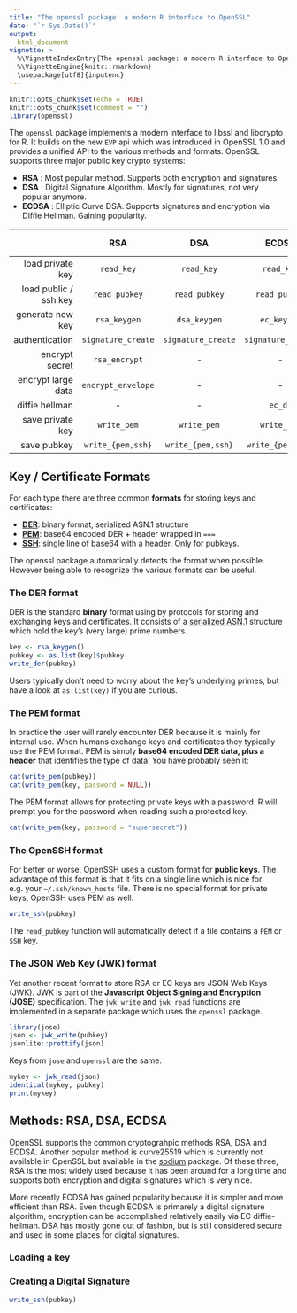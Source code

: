 ```yaml
---
title: "The openssl package: a modern R interface to OpenSSL"
date: "`r Sys.Date()`"
output:
  html_document
vignette: >
  %\VignetteIndexEntry{The openssl package: a modern R interface to OpenSSL}
  %\VignetteEngine{knitr::rmarkdown}
  \usepackage[utf8]{inputenc}
---
```


```r
knitr::opts_chunk$set(echo = TRUE)
knitr::opts_chunk$set(comment = "")
library(openssl)
```

The `openssl` package implements a modern interface to libssl and libcrypto for R. It builds on the new `EVP` api which was introduced in OpenSSL 1.0 and provides a unified API to the various methods and formats. OpenSSL supports three major public key crypto systems:

 - __RSA__ : Most popular method. Supports both encryption and signatures.
 - __DSA__ : Digital Signature Algorithm. Mostly for signatures, not very popular anymore.
 - __ECDSA__ : Elliptic Curve DSA. Supports signatures and encryption via Diffie Hellman. Gaining popularity.

|    | RSA | DSA | ECDSA | Secret Key |
|-------:|:---:|:---:|:----:|:---------:|
| load private key | `read_key` | `read_key`  | `read_key`  | - |
| load public / ssh key | `read_pubkey` | `read_pubkey`  | `read_pubkey`  | - | 
| generate new key  | `rsa_keygen` | `dsa_keygen` | `ec_keygen` | `rand_bytes` |
| authentication | `signature_create` | `signature_create` | `signature_create` | `hmac` |
| encrypt secret | `rsa_encrypt` | - | - | - |
| encrypt large data | `encrypt_envelope` | - | - | `aes_cbc` |
| diffie hellman | - | - | `ec_dh` | - |
| save private key | `write_pem` | `write_pem` | `write_pem`  ||
| save pubkey | `write_{pem,ssh}` | `write_{pem,ssh}` | `write_{pem,ssh}`  ||

## Key / Certificate Formats

For each type there are three common __formats__ for storing keys and certificates: 

 - [__DER__](#the-der-format): binary format, serialized ASN.1 structure
 - [__PEM__](#the-pem-format): base64 encoded DER + header wrapped in `===`
 - [__SSH__](#the-openssh-format): single line of base64 with a header. Only for pubkeys.
 
The openssl package automatically detects the format when possible. However being able to recognize the various formats can be useful.

### The DER format

DER is the standard __binary__ format using by protocols for storing and exchanging keys and certificates. It consists of a [serialized ASN.1](https://en.wikipedia.org/wiki/Abstract_Syntax_Notation_One#Example_encoded_in_DER) structure which hold the key's (very large) prime numbers.


```r
key <- rsa_keygen()
pubkey <- as.list(key)$pubkey
write_der(pubkey)
```

Users typically don't need to worry about the key's underlying primes, but have a look at `as.list(key)` if you are curious.

### The PEM format

In practice the user will rarely encounter DER because it is mainly for internal use. When humans exchange keys and certificates they typically use the PEM format. PEM is simply **base64 encoded DER data, plus a header** that identifies the type of data. You have probably seen it:

```r
cat(write_pem(pubkey))
cat(write_pem(key, password = NULL))
```

The PEM format allows for protecting private keys with a password. R will prompt you for the password when reading such a protected key.

```r
cat(write_pem(key, password = "supersecret"))
```

### The OpenSSH format

For better or worse, OpenSSH uses a custom format for **public keys**. The advantage of this format is that it fits on a single line which is nice for e.g. your `~/.ssh/known_hosts` file. There is no special format for private keys, OpenSSH uses PEM as well.

```r
write_ssh(pubkey)
```

The `read_pubkey` function will automatically detect if a file contains a `PEM` or `SSH` key.

### The JSON Web Key (JWK) format

Yet another recent format to store RSA or EC keys are JSON Web Keys (JWK). JWK is part of the **Javascript Object Signing and Encryption (JOSE)** specification. The `jwk_write` and `jwk_read` functions are implemented in a separate package which uses the `openssl` package.

```r
library(jose)
json <- jwk_write(pubkey)
jsonlite::prettify(json)
```

Keys from `jose` and `openssl` are the same.

```r
mykey <- jwk_read(json)
identical(mykey, pubkey)
print(mykey)
```



## Methods: RSA, DSA, ECDSA





OpenSSL supports the common cryptograhpic methods RSA, DSA and ECDSA. Another popular method is curve25519 which is currently not available in OpenSSL but available in the [sodium](https://cran.r-project.org/web/packages/sodium/vignettes/intro.html) package. Of these three, RSA is the most widely used because it has been around for a long time and supports both encryption and digital signatures which is very nice. 

More recently ECDSA has gained popularity because it is simpler and more efficient than RSA. Even though ECDSA is primarely a digital signature algorithm, encryption can be accomplished relatively easily via EC diffie-hellman. DSA has mostly gone out of fashion, but is still considered secure and  used in some places for digital signatures.

### Loading a key

### Creating a Digital Signature

```r
write_ssh(pubkey)
```



